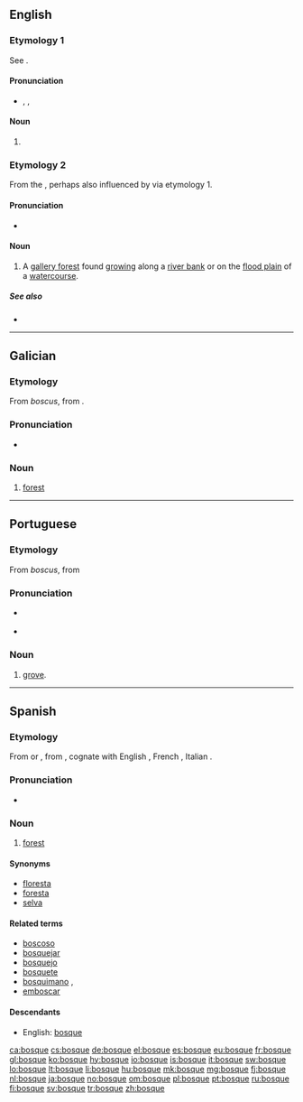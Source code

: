 ==English==

===Etymology 1===
See {{term|bosk|lang=en}}.

====Pronunciation====
* {{a|RP}} {{enPR|bŏsk}}, {{IPA|/bɒsk/}}, {{X-SAMPA|/bQsk/}}

====Noun====
{{en-noun}}

# {{rare spelling of|bosk}} {{defdate|19th century}}

===Etymology 2===
From the {{etyl|es|en}} {{term|bosque||forest|lang=es}}, perhaps also influenced by {{term|bosk|lang=en}} via etymology 1.

====Pronunciation====
* {{IPA|/ˈbɒsˌkeɪ/|lang=en}}

====Noun====
{{en-noun}}

# {{context|southern|_|US|lang=en}} A [[gallery forest]] found [[grow]]ing along a [[river bank]] or on the [[flood plain]] of a [[watercourse]].

=====See also=====
* {{pedialite}}

----

==Galician==

===Etymology===
From {{etyl|LL.|gl}} ''boscus'', from {{etyl|gem-pro|gl}} {{term/t|gem-pro|*buskaz}}.

===Pronunciation===
* {{IPA|/ˈbɔske/|lang=gl}}

===Noun===
{{gl-noun|m}}

# [[forest]]

----

==Portuguese==

===Etymology===
From {{etyl|LL.|pt}} ''boscus'', from {{etyl|gem-pro|pt}} {{term/t|gem-pro|*buskaz}}

===Pronunciation===
* {{a|Brazil}} {{IPA|/ˈbɔski/|lang=pt}}
* {{a|Portugal}} {{IPA|/ˈbɔʃkɨ/|lang=pt}}

===Noun===
{{pt-noun|m}}

# [[grove]].

----

==Spanish==

===Etymology===
From {{etyl|LL.|es}} {{term|boscus|lang=la}} or {{term|buscus|lang=la}}, from {{etyl|gem-pro|es}} {{term/t|gem-pro|*buskaz}}, cognate with English {{term|bush|lang=en}}, French {{term|bois|lang=fr}}, Italian {{term|bosco|lang=it}}.

===Pronunciation===
* {{IPA|/ˈboske/|lang=es}}

===Noun===
{{es-noun|m}}

# [[forest]]

====Synonyms====
* [[floresta]]
* [[foresta]]
* [[selva]]

====Related terms====
* [[boscoso]]
* [[bosquejar]] {{pos_v}}
* [[bosquejo]] {{m}}
* [[bosquete]] {{m}}
* [[bosquimano]] {{pos_a}}, {{m}}
* [[emboscar]]

====Descendants====
* English: [[bosque#Etymology 2|bosque]]

[[ca:bosque]]
[[cs:bosque]]
[[de:bosque]]
[[el:bosque]]
[[es:bosque]]
[[eu:bosque]]
[[fr:bosque]]
[[gl:bosque]]
[[ko:bosque]]
[[hy:bosque]]
[[io:bosque]]
[[is:bosque]]
[[it:bosque]]
[[sw:bosque]]
[[lo:bosque]]
[[lt:bosque]]
[[li:bosque]]
[[hu:bosque]]
[[mk:bosque]]
[[mg:bosque]]
[[fj:bosque]]
[[nl:bosque]]
[[ja:bosque]]
[[no:bosque]]
[[om:bosque]]
[[pl:bosque]]
[[pt:bosque]]
[[ru:bosque]]
[[fi:bosque]]
[[sv:bosque]]
[[tr:bosque]]
[[zh:bosque]]